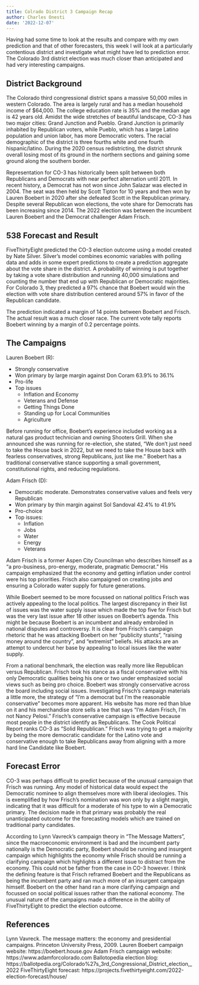 ```yaml
---
title: Colrado District 3 Campaign Recap
author: Charles Onesti
date: '2022-12-07'
---
```


Having had some time to look at the results and compare with my own prediction and that of other forecasters, this week I will look at a particularly contentious district and investigate what might have led to prediction error.  The Colorado 3rd district election was much closer than anticipated and had very interesting campaigns.

## District Background
The Colorado third congressional district spans a massive 50,000 miles in western Colorado. The area is largely rural and has a median household income of $64,000.  The college education rate is 35% and the median age is 42 years old.  Amidst the wide stretches of beautiful landscape, CO-3 has two major cities: Grand Junction and Pueblo. Grand Junction is primarily inhabited by Republican voters, while Pueblo, which has a large Latino population and union labor, has more Democratic voters. The racial demographic of the district is three fourths white and one fourth hispanic/latino.  During the 2020 census redistricting, the district shrunk overall losing most of its ground in the northern sections and gaining some ground along the southern border.

Representation for CO-3 has historically been split between both Republicans and Democrats with near perfect alternation until 2011.  In recent history, a Democrat has not won since John Salazar was elected in 2004.  The seat was then held by Scott Tipton for 10 years and then won by Lauren Boebert in 2020 after she defeated Scott in the Republican primary. Despite several Republican won elections, the vote share for Democrats has been increasing since 2014.  The 2022 election was between the incumbent Lauren Boebert and the Democrat challenger Adam Frisch.

## 538 Forecast and Result
FiveThirtyEight predicted the CO-3 election outcome using a model created by Nate Silver.  Silver's model combines economic variables with polling data and adds in some expert predictions to create a prediction aggregate about the vote share in the district.  A probability of winning is put together by taking a vote share distribution and running 40,000 simulations and counting the number that end up with Republican or Democratic majorities.  For Colorado 3, they predicted a 97% chance that Boebert would win the election with vote share distribution centered around 57% in favor of the Republican candidate.

The prediction indicated a margin of 14 points between Boebert and Frisch.  The actual result was a much closer race.  The current vote tally reports Boebert winning by a margin of 0.2 percentage points.

## The Campaigns
Lauren Boebert (R):

* Strongly conservative
* Won primary by large margin against Don Coram 63.9% to 36.1%
* Pro-life
* Top issues
    + Inflation and Economy
    + Veterans and Defense
    + Getting Things Done
    + Standing up for Local Communities
    + Agriculture

Before running for office, Boebert's experience included working as a natural gas product technician and owning Shooters Grill. When she announced she was running for re-election, she stated, "We don’t just need to take the House back in 2022, but we need to take the House back with fearless conservatives, strong Republicans, just like me."  Boebert has a traditional conservative stance supporting a small government, constitutional rights, and reducing regulations.

Adam Frisch (D):

* Democratic moderate.  Demonstrates conservative values and feels very Republican
* Won primary by thin margin against Sol Sandoval 42.4% to 41.9%
* Pro-choice
* Top issues:
    + Inflation
    + Jobs
    + Water
    + Energy
    + Veterans
    
Adam Frisch is a former Aspen City Councilman who describes himself as a "a pro-business, pro-energy, moderate, pragmatic Democrat."  His campaign emphasized that the economy and getting inflation under control were his top priorities.  Frisch also campaigned on creating jobs and ensuring a Colorado water supply for future generations.

While Boebert seemed to be more focussed on national politics Frisch was actively appealing to the local politics.  The largest discrepancy in their list of issues was the water supply issue which made the top five for Frisch but was the very last issue after 18 other issues on Boebert's agenda.  This might be because Boebert  is an incumbent and already embroiled in national disputes and controversy.  It is clear from Frisch's campaign rhetoric that he was attacking Boebert on her "publicity stunts", "raising money around the country", and "extremist" beliefs.  His attacks are an attempt to undercut her base by appealing to local issues like the water supply.

From a national benchmark, the election was really more like Republican versus Republican. Frisch took his stance as a fiscal conservative with his only Democratic qualities being his one or two under emphasized social views such as being pro choice. Boebert was strongly conservative across the board including social issues.  Investigating Frisch's campaign materials a little more, the strategy of "I'm a democrat but I'm the reasonable conservative" becomes more apparent. His website has more red than blue on it and his merchandise store sells a tee that says "I'm Adam Frisch, I'm not Nancy Pelosi." Frisch's conservative campaign is effective because most people in the district identify as Republicans.  The Cook Political Report ranks CO-3 as "Solid Republican." Frisch was trying to get a majority by being the more democratic candidate for the Latino vote and conservative enough to take Republicans away from aligning with a more hard line Candidate like Boebert.

## Forecast Error
CO-3 was perhaps difficult to predict because of the unusual campaign that Frisch was running.  Any model of historical data would expect the Democratic nominee to align themselves more with liberal ideologies.  This is exemplified by how Frisch's nomination was won only by a slight margin, indicating that it was difficult for a moderate of his type to win a Democratic primary.  The decision made in that primary was probably the real unanticipated outcome for the forecasting models which are trained on traditional party candidates.

According to Lynn Vavreck's campaign theory in "The Message Matters", since the macroeconomic environment is bad and the incumbent party nationally is the Democratic party, Boebert should be running and insurgent campaign which highlights the economy while Frisch should be running a clarifying campaign which highlights a different issue to distract from the economy.  This could not be father from the case in CO-3 however. I think the defining feature is that Frisch reframed Boebert and the Republicans as being the incumbent party and ran much more of an insurgent campaign himself.  Boebert on the other hand ran a more clarifying campaign and focussed on social political issues rather than the national economy.  The unusual nature of the campaigns made a difference in the ability of FiveThirtyEight to predict the election outcome.



## References
Lynn Vavreck. The message matters: the economy and presidential campaigns. Princeton University Press, 2009.
Lauren Boebert campaign website: https://boebert.house.gov
Adam Frisch campaign website: https://www.adamforcolorado.com
Ballotopedia election blog: https://ballotpedia.org/Colorado%27s_3rd_Congressional_District_election,_2022
FiveThirtyEight forecast: https://projects.fivethirtyeight.com/2022-election-forecast/house/